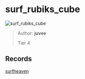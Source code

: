 
# surf_rubiks_cube

![surf_rubiks_cube](https://raw.githubusercontent.com/Sayt123/SurfMapPics/Maps-and-bonuses/csgo/surf_rubiks_cube.jpg)

> Author: **juvee**
>
> Tier 4

## Records

[surfheaven](https://surfheaven.eu/map/surf_rubiks_cube)
